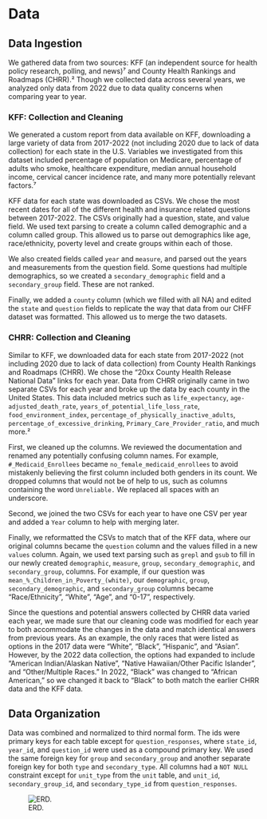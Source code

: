 # Data
## Data Ingestion
We gathered data from two sources: KFF (an independent source for health policy research, polling, and news)⁷ and County Health Rankings and Roadmaps (CHRR).²  Though we collected data across several years, we analyzed only data from 2022 due to data quality concerns when comparing year to year.

### KFF: Collection and Cleaning
We generated a custom report from data available on KFF, downloading a large variety of data from 2017-2022 (not including 2020 due to lack of data collection) for each state in the U.S. Variables we investigated from this dataset included percentage of population on Medicare, percentage of adults who smoke, healthcare expenditure, median annual household income, cervical cancer incidence rate, and many more potentially relevant factors.⁷

KFF data for each state was downloaded as CSVs. We chose the most recent dates for all of the different health and insurance related questions between 2017-2022. The CSVs originally had a question, state, and value field. We used text parsing to create a column called demographic and a column called group. This allowed us to parse out demographics like age, race/ethnicity, poverty level and create groups within each of those. 
                
We also created fields called `year` and `measure`, and parsed out the years and measurements from the question field. Some questions had multiple demographics, so we created a `secondary_demographic` field and a `secondary_group` field. These are not ranked. 

Finally, we added a `county` column (which we filled with all NA) and edited the `state` and `question` fields to replicate the way that data from our CHFF dataset was formatted. This allowed us to merge the two datasets.

### CHRR: Collection and Cleaning
Similar to KFF, we downloaded data for each state from 2017-2022 (not including 2020 due to lack of data collection) from County Health Rankings and Roadmaps (CHRR). We chose the “20xx County Health Release National Data” links for each year. Data from CHRR originally came in two separate CSVs for each year and broke up the data by each county in the United States. This data included metrics such as `life_expectancy`, `age-adjusted_death_rate`, `years_of_potential_life_loss_rate`, `food_environment_index`, `percentage_of_physically_inactive_adults`, `percentage_of_excessive_drinking`, `Primary_Care_Provider_ratio`, and much more.²

First, we cleaned up the columns. We reviewed the documentation and renamed any potentially confusing column names. For example, `#_Medicaid_Enrollees` became `no_female_medicaid_enrollees` to avoid mistakenly believing the first column included both genders in its count. We dropped columns that would not be of help to us, such as columns containing the word `Unreliable.` We replaced all spaces with an underscore.

Second, we joined the two CSVs for each year to have one CSV per year and added a `Year` column to help with merging later.

Finally, we reformatted the CSVs to match that of the KFF data, where our original columns became the `question` column and the values filled in a new `values` column. Again, we used text parsing such as `grepl` and `gsub` to fill in our newly created `demographic`, `measure`, `group`, `secondary_demographic`, and `secondary_group`, columns. For example, if our question was `mean_%_Children_in_Poverty_(white)`, our `demographic`, `group`, `secondary_demographic`, and `secondary_group` columns became "Race/Ethnicity", "White", "Age", and "0-17", respectively.

Since the questions and potential answers collected by CHRR data varied each year, we made sure that our cleaning code was modified for each year to both accommodate the changes in the data and match identical answers from previous years. As an example, the only races that were listed as options in the 2017 data were "White", "Black", "Hispanic", and "Asian". However, by the 2022 data collection, the options had expanded to include "American Indian/Alaskan Native", "Native Hawaiian/Other Pacific Islander", and "Other/Multiple Races." In 2022, "Black" was changed to "African American," so we changed it back to "Black" to both match the earlier CHRR data and the KFF data.

## Data Organization
Data was combined and normalized to third normal form. The ids were primary keys for each table except for `question_responses`, where `state_id`, `year_id`, and `question_id` were used as a compound primary key. We used the same foreign key for `group` and `secondary_group` and another separate foreign key for both `type` and `secondary_type`. All columns had a `NOT NULL` constraint except for `unit_type` from the `unit` table, and `unit_id`, `secondary_group_id`, and `secondary_type_id` from `question_responses`. 

![ERD.](./capstone_erd.png)